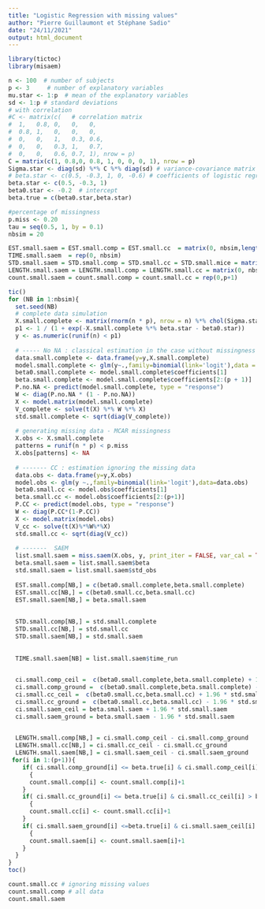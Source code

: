 ```yaml
---
title: "Logistic Regression with missing values"
author: "Pierre Guillaumont et Stéphane Sadio"
date: "24/11/2021"
output: html_document
---
```


```r
library(tictoc)
library(misaem)

n <- 100  # number of subjects
p <- 3     # number of explanatory variables
mu.star <- 1:p  # mean of the explanatory variables
sd <- 1:p # standard deviations
# with correlation
#C <- matrix(c(   # correlation matrix
#  1,   0.8, 0,   0,   0,
#  0.8, 1,   0,   0,   0,
#  0,   0,   1,   0.3, 0.6,
#  0,   0,   0.3, 1,   0.7,
#  0,   0,   0.6, 0.7, 1), nrow = p)
C = matrix(c(1, 0.8,0, 0.8, 1, 0, 0, 0, 1), nrow = p)
Sigma.star <- diag(sd) %*% C %*% diag(sd) # variance-covariance matrix of the explanatory variables
# beta.star <- c(0.5, -0.3, 1, 0, -0.6) # coefficients of logistic regression
beta.star <- c(0.5, -0.3, 1)
beta0.star <- -0.2  # intercept
beta.true = c(beta0.star,beta.star)

#percentage of missingness
p.miss <- 0.20 
tau = seq(0.5, 1, by = 0.1)
nbsim = 20

EST.small.saem = EST.small.comp = EST.small.cc  = matrix(0, nbsim,length(beta.star)+1)
TIME.small.saem  = rep(0, nbsim)
STD.small.saem = STD.small.comp = STD.small.cc = STD.small.mice = matrix(0, nbsim,length(beta.star)+1)
LENGTH.small.saem = LENGTH.small.comp = LENGTH.small.cc = matrix(0, nbsim,length(beta.star)+1)
count.small.saem = count.small.comp = count.small.cc = rep(0,p+1)
```



```r
tic()
for (NB in 1:nbsim){
  set.seed(NB)
  # complete data simulation
  X.small.complete <- matrix(rnorm(n * p), nrow = n) %*% chol(Sigma.star) + matrix(rep(mu.star,n), nrow=n, byrow = TRUE)
  p1 <- 1 / (1 + exp(-X.small.complete %*% beta.star - beta0.star))
  y <- as.numeric(runif(n) < p1)
  
  # ----- No NA : classical estimation in the case without missingness
  data.small.complete <- data.frame(y=y,X.small.complete)
  model.small.complete <- glm(y~.,family=binomial(link='logit'),data = data.small.complete)
  beta0.small.complete <- model.small.complete$coefficients[1]
  beta.small.complete <- model.small.complete$coefficients[2:(p + 1)]
  P.no.NA <- predict(model.small.complete, type = "response")
  W <- diag(P.no.NA * (1 - P.no.NA))
  X <- model.matrix(model.small.complete)
  V_complete <- solve(t(X) %*% W %*% X)
  std.small.complete <- sqrt(diag(V_complete))
  
  # generating missing data - MCAR missingness
  X.obs <- X.small.complete
  patterns = runif(n * p) < p.miss
  X.obs[patterns] <- NA
  
  # ------- CC : estimation ignoring the missing data
  data.obs <- data.frame(y=y,X.obs)
  model.obs <- glm(y ~.,family=binomial(link='logit'),data=data.obs)
  beta0.small.cc <- model.obs$coefficients[1]
  beta.small.cc <- model.obs$coefficients[2:(p+1)]
  P.CC <- predict(model.obs, type = "response")
  W <- diag(P.CC*(1-P.CC))
  X <- model.matrix(model.obs)
  V_cc <- solve(t(X)%*%W%*%X)
  std.small.cc <- sqrt(diag(V_cc))
  
  # -------  SAEM
  list.small.saem = miss.saem(X.obs, y, print_iter = FALSE, var_cal = TRUE)
  beta.small.saem = list.small.saem$beta
  std.small.saem = list.small.saem$std_obs
  
  EST.small.comp[NB,] = c(beta0.small.complete,beta.small.complete)
  EST.small.cc[NB,] = c(beta0.small.cc,beta.small.cc)
  EST.small.saem[NB,] = beta.small.saem
  
  
  STD.small.comp[NB,] = std.small.complete
  STD.small.cc[NB,] = std.small.cc
  STD.small.saem[NB,] = std.small.saem
  
  
  TIME.small.saem[NB] = list.small.saem$time_run

  
  ci.small.comp_ceil =  c(beta0.small.complete,beta.small.complete) + 1.96 * std.small.complete
  ci.small.comp_ground =  c(beta0.small.complete,beta.small.complete) - 1.96 * std.small.complete
  ci.small.cc_ceil =  c(beta0.small.cc,beta.small.cc) + 1.96 * std.small.cc
  ci.small.cc_ground =  c(beta0.small.cc,beta.small.cc) - 1.96 * std.small.cc
  ci.small.saem_ceil = beta.small.saem + 1.96 * std.small.saem
  ci.small.saem_ground = beta.small.saem - 1.96 * std.small.saem

  
  LENGTH.small.comp[NB,] = ci.small.comp_ceil - ci.small.comp_ground
  LENGTH.small.cc[NB,] = ci.small.cc_ceil - ci.small.cc_ground
  LENGTH.small.saem[NB,] = ci.small.saem_ceil - ci.small.saem_ground
 for(i in 1:(p+1)){
    if( ci.small.comp_ground[i] <= beta.true[i] & ci.small.comp_ceil[i] > beta.true[i])
      {
      count.small.comp[i] <- count.small.comp[i]+1
    }
    if( ci.small.cc_ground[i] <= beta.true[i] & ci.small.cc_ceil[i] > beta.true[i])
      {
      count.small.cc[i] <- count.small.cc[i]+1
    }
    if( ci.small.saem_ground[i] <=beta.true[i] & ci.small.saem_ceil[i] > beta.true[i])
      {
      count.small.saem[i] <- count.small.saem[i]+1
    }
  }
}
toc()
```

```r
count.small.cc # ignoring missing values
count.small.comp # all data
count.small.saem 
```